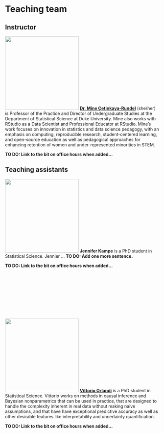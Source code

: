 # Teaching team

## Instructor

<img src="images/mine.png" class="cover" width="240" height="240"/> [**Dr. Mine Çetinkaya-Rundel**](http://mine-cr.com/) (she/her) is Professor of the Practice and Director of Undergraduate Studies at the Department of Statistical Science at Duke University.
Mine also works with RStudio as a Data Scientist and Professional Educator at RStudio.
Mine's work focuses on innovation in statistics and data science pedagogy, with an emphasis on computing, reproducible research, student-centered learning, and open-source education as well as pedagogical approaches for enhancing retention of women and under-represented minorities in STEM.

**TO DO: Link to the bit on office hours when added...**

## Teaching assistants

<img src="images/jennifer.png" class="cover" width="240" height="240"/> **Jennifer Kampe** is a PhD student in Statistical Science.
Jennier ... **TO DO: Add one more sentence.**

**TO DO: Link to the bit on office hours when added...**

<br><br><br><br><br><br><br><br>

<img src="images/vittorio.png" class="cover" width="240" height="240"/> [**Vittorio Orlandi**](https://vittorioorlandi.github.io/) is a PhD student in Statistical Science.
Vittorio works on methods in causal inference and Bayesian nonparametrics that can be used in practice, that are designed to handle the complexity inherent in real data without making naive assumptions, and that have have exceptional predictive accuracy as well as other desirable features like interpretability and uncertainty quantification.

**TO DO: Link to the bit on office hours when added...**
